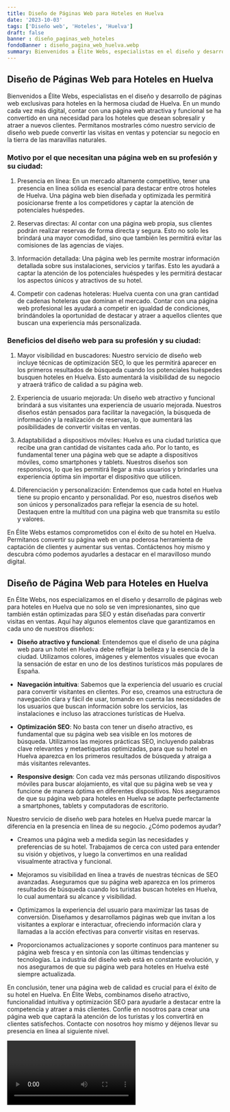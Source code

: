 ```yaml
---
title: Diseño de Páginas Web para Hoteles en Huelva
date: '2023-10-03'
tags: ['Diseño web', 'Hoteles', 'Huelva']
draft: false
banner : diseño_paginas_web_hoteles
fondoBanner : diseño_pagina_web_huelva.webp
summary: Bienvenidos a Élite Webs, especialistas en el diseño y desarrollo de páginas web exclusivas para hoteles en la hermosa ciudad de Huelva. En un mundo cada vez más digital, contar con una página web atractiva y funcional se ha convertido en una necesidad para los hoteles que desean sobresalir y atraer a nuevos clientes. Permítanos mostrarles cómo nuestro servicio de diseño web puede convertir las visitas en ventas y potenciar su negocio en la tierra de las maravillas naturales.
---
```


## Diseño de Páginas Web para Hoteles en Huelva

Bienvenidos a Élite Webs, especialistas en el diseño y desarrollo de páginas web exclusivas para hoteles en la hermosa ciudad de Huelva. En un mundo cada vez más digital, contar con una página web atractiva y funcional se ha convertido en una necesidad para los hoteles que desean sobresalir y atraer a nuevos clientes. Permítanos mostrarles cómo nuestro servicio de diseño web puede convertir las visitas en ventas y potenciar su negocio en la tierra de las maravillas naturales.

### Motivo por el que necesitan una página web en su profesión y su ciudad:

1. Presencia en línea: En un mercado altamente competitivo, tener una presencia en línea sólida es esencial para destacar entre otros hoteles de Huelva. Una página web bien diseñada y optimizada les permitirá posicionarse frente a los competidores y captar la atención de potenciales huéspedes.

2. Reservas directas: Al contar con una página web propia, sus clientes podrán realizar reservas de forma directa y segura. Esto no solo les brindará una mayor comodidad, sino que también les permitirá evitar las comisiones de las agencias de viajes.

3. Información detallada: Una página web les permite mostrar información detallada sobre sus instalaciones, servicios y tarifas. Esto les ayudará a captar la atención de los potenciales huéspedes y les permitirá destacar los aspectos únicos y atractivos de su hotel.

4. Competir con cadenas hoteleras: Huelva cuenta con una gran cantidad de cadenas hoteleras que dominan el mercado. Contar con una página web profesional les ayudará a competir en igualdad de condiciones, brindándoles la oportunidad de destacar y atraer a aquellos clientes que buscan una experiencia más personalizada.

### Beneficios del diseño web para su profesión y su ciudad:

1. Mayor visibilidad en buscadores: Nuestro servicio de diseño web incluye técnicas de optimización SEO, lo que les permitirá aparecer en los primeros resultados de búsqueda cuando los potenciales huéspedes busquen hoteles en Huelva. Esto aumentará la visibilidad de su negocio y atraerá tráfico de calidad a su página web.

2. Experiencia de usuario mejorada: Un diseño web atractivo y funcional brindará a sus visitantes una experiencia de usuario mejorada. Nuestros diseños están pensados para facilitar la navegación, la búsqueda de información y la realización de reservas, lo que aumentará las posibilidades de convertir visitas en ventas.

3. Adaptabilidad a dispositivos móviles: Huelva es una ciudad turística que recibe una gran cantidad de visitantes cada año. Por lo tanto, es fundamental tener una página web que se adapte a dispositivos móviles, como smartphones y tablets. Nuestros diseños son responsivos, lo que les permitirá llegar a más usuarios y brindarles una experiencia óptima sin importar el dispositivo que utilicen.

4. Diferenciación y personalización: Entendemos que cada hotel en Huelva tiene su propio encanto y personalidad. Por eso, nuestros diseños web son únicos y personalizados para reflejar la esencia de su hotel. Destaquen entre la multitud con una página web que transmita su estilo y valores.

En Élite Webs estamos comprometidos con el éxito de su hotel en Huelva. Permítanos convertir su página web en una poderosa herramienta de captación de clientes y aumentar sus ventas. Contáctenos hoy mismo y descubra cómo podemos ayudarles a destacar en el maravilloso mundo digital.

<GifSeo />

<Cta />

## Diseño de Página Web para Hoteles en Huelva

En Élite Webs, nos especializamos en el diseño y desarrollo de páginas web para hoteles en Huelva que no solo se ven impresionantes, sino que también están optimizadas para SEO y están diseñadas para convertir visitas en ventas. Aquí hay algunos elementos clave que garantizamos en cada uno de nuestros diseños:

- **Diseño atractivo y funcional**: Entendemos que el diseño de una página web para un hotel en Huelva debe reflejar la belleza y la esencia de la ciudad. Utilizamos colores, imágenes y elementos visuales que evocan la sensación de estar en uno de los destinos turísticos más populares de España.

- **Navegación intuitiva**: Sabemos que la experiencia del usuario es crucial para convertir visitantes en clientes. Por eso, creamos una estructura de navegación clara y fácil de usar, tomando en cuenta las necesidades de los usuarios que buscan información sobre los servicios, las instalaciones e incluso las atracciones turísticas de Huelva.

- **Optimización SEO**: No basta con tener un diseño atractivo, es fundamental que su página web sea visible en los motores de búsqueda. Utilizamos las mejores prácticas SEO, incluyendo palabras clave relevantes y metaetiquetas optimizadas, para que su hotel en Huelva aparezca en los primeros resultados de búsqueda y atraiga a más visitantes relevantes.

- **Responsive design**: Con cada vez más personas utilizando dispositivos móviles para buscar alojamiento, es vital que su página web se vea y funcione de manera óptima en diferentes dispositivos. Nos aseguramos de que su página web para hoteles en Huelva se adapte perfectamente a smartphones, tablets y computadoras de escritorio.

Nuestro servicio de diseño web para hoteles en Huelva puede marcar la diferencia en la presencia en línea de su negocio. ¿Cómo podemos ayudar?

- Creamos una página web a medida según las necesidades y preferencias de su hotel. Trabajamos de cerca con usted para entender su visión y objetivos, y luego la convertimos en una realidad visualmente atractiva y funcional.

- Mejoramos su visibilidad en línea a través de nuestras técnicas de SEO avanzadas. Aseguramos que su página web aparezca en los primeros resultados de búsqueda cuando los turistas buscan hoteles en Huelva, lo cual aumentará su alcance y visibilidad.

- Optimizamos la experiencia del usuario para maximizar las tasas de conversión. Diseñamos y desarrollamos páginas web que invitan a los visitantes a explorar e interactuar, ofreciendo información clara y llamadas a la acción efectivas para convertir visitas en reservas.

- Proporcionamos actualizaciones y soporte continuos para mantener su página web fresca y en sintonía con las últimas tendencias y tecnologías. La industria del diseño web está en constante evolución, y nos aseguramos de que su página web para hoteles en Huelva esté siempre actualizada.

En conclusión, tener una página web de calidad es crucial para el éxito de su hotel en Huelva. En Élite Webs, combinamos diseño atractivo, funcionalidad intuitiva y optimización SEO para ayudarle a destacar entre la competencia y atraer a más clientes. Confíe en nosotros para crear una página web que captará la atención de los turistas y los convertirá en clientes satisfechos. Contacte con nosotros hoy mismo y déjenos llevar su presencia en línea al siguiente nivel.

<Video />

<CtaBot job='Hoteles' city='Huelva'/>

<Gmaps query='Huelva+españa+maps' />
